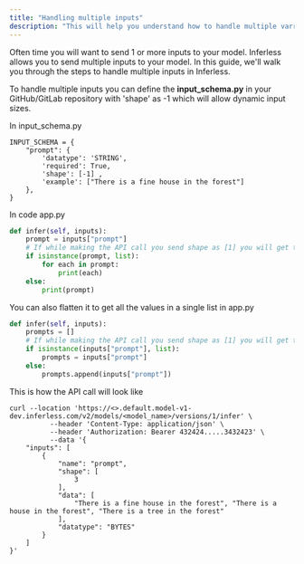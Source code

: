```yaml
---
title: "Handling multiple inputs"
description: "This will help you understand how to handle multiple varrible inputs sizes on Inferless"
---
```


Often time you will want to send 1 or more inputs to your model. Inferless allows you to send multiple inputs to your model. In this guide, we'll walk you through the steps to handle multiple inputs in Inferless.

To handle multiple inputs you can define the **input\_schema.py** in your GitHub/GitLab repository with 'shape' as -1 which will allow dynamic input sizes.

In input\_schema.py 
```input_schema Example
INPUT_SCHEMA = {
    "prompt": {
        'datatype': 'STRING',
        'required': True,
        'shape': [-1] ,
        'example': ["There is a fine house in the forest"]
    },
}
```

In code app.py

```python 
def infer(self, inputs):
    prompt = inputs["prompt"] 
    # If while making the API call you send shape as [1] you will get the variable, if the array > 1 you will get an array
    if isinstance(prompt, list):
        for each in prompt:
            print(each)
    else:
        print(prompt)
```

You can also flatten it to get all the values in a single list in app.py
```python
def infer(self, inputs):
    prompts = []
    # If while making the API call you send shape as [1] you will get the variable, if the array > 1 you will get an array
    if isinstance(inputs["prompt"], list):
        prompts = inputs["prompt"] 
    else:
        prompts.append(inputs["prompt"])

```

This is how the API call will look like

```shell
curl --location 'https://<>.default.model-v1-dev.inferless.com/v2/models/<model_name>/versions/1/infer' \
          --header 'Content-Type: application/json' \
          --header 'Authorization: Bearer 432424.....3432423' \
          --data '{
    "inputs": [
        {
            "name": "prompt",
            "shape": [
                3
            ],
            "data": [
                "There is a fine house in the forest", "There is a house in the forest", "There is a tree in the forest"
            ],
            "datatype": "BYTES"
        }
    ]
}'
```
